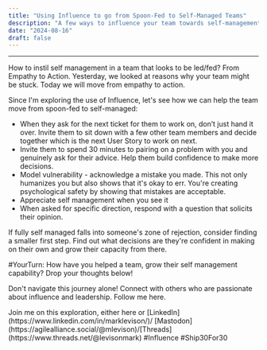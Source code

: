```yaml
---
title: "Using Influence to go from Spoon-Fed to Self-Managed Teams"
description: "A few ways to influence your team towards self-management, without needing a magic wand."
date: "2024-08-16"
draft: false
---
```



---

How to instil self management in a team that looks to be led/fed? From Empathy to Action. Yesterday, we looked at reasons why your team might be stuck. Today we will move from empathy to action.

Since I'm exploring the use of Influence, let's see how we can help the team move from spoon-fed to self-managed:
- When they ask for the next ticket for them to work on, don’t just hand it over. Invite them to sit down with a few other team members and decide together which is the next User Story to work on next.
- Invite them to spend 30 minutes to pairing on a problem with you and genuinely ask for their advice. Help them build confidence to make more decisions.
- Model vulnerability - acknowledge a mistake you made. This not only humanizes you but also shows that it's okay to err. You're creating psychological safety by showing that mistakes are acceptable.
- Appreciate self management when you see it
- When asked for specific direction, respond with a question that solicits their opinion.

If fully self managed falls into someone's zone of rejection, consider finding a smaller first step. Find out what decisions are they're confident in making on their own and grow their capacity from there.

#YourTurn: How have you helped a team, grow their self management capability? Drop your thoughts below!  

Don't navigate this journey alone! Connect with others who are passionate about influence and leadership. Follow me here.

<Callout type="info">
  Join me on this exploration, either here or
  [LinkedIn](https://www.linkedin.com/in/marklevison/)/
  [Mastodon](https://agilealliance.social/@mlevison)/[Threads](https://www.threads.net/@levisonmark)
</Callout>
#Influence #Ship30For30

